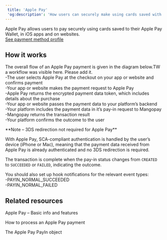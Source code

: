 ```yaml
---  
 title: 'Apple Pay'  
 'og:description': 'How users can securely make using cards saved with Apple Pay on iOS apps and websites.'  
---  
```


Apple Pay allows users to pay securely using cards saved to their Apple Pay Wallet, in iOS apps and on websites.  
<a href="#" class="btn Secondary normal">See payment method profile</a>  

## How it works  

The overall flow of an Apple Pay payment is given in the diagram below.TW a workflow was visible here. Please add it.  
-The user selects Apple Pay at the checkout on your app or website and confirms payment  
-Your app or website makes the payment request to Apple Pay   
-Apple Pay returns the encrypted payment data token, which includes details about the purchase  
-Your app or website passes the payment data to your platform’s backend  
-Your platform includes the payment data in it’s pay-in request to Mangopay  
-Mangopay returns the transaction result  
-Your platform confirms the outcome to the user  

<Note>  
**Note – 3DS redirection not required for Apple Pay** 
  
With Apple Pay, SCA-compliant authentication is handled by the user’s device (iPhone or Mac), meaning that the payment data received from Apple Pay is already authenticated and no 3DS redirection is required.  
</Note>  

The transaction is complete when the pay-in status changes from `CREATED` to `SUCCEEDED` or `FAILED`, indicating the outcome.   

You should also set up hook notifications for the relevant event types:   
-PAYIN_NORMAL_SUCCEEDED  
-PAYIN_NORMAL_FAILED  

## Related resources  

<Card title="Payment method">Apple Pay – Basic info and features</Card>  

<Card title="Tutorial">How to process an Apple Pay payment</Card>  

<Card title="Endpoints">The Apple Pay PayIn object</Card>
